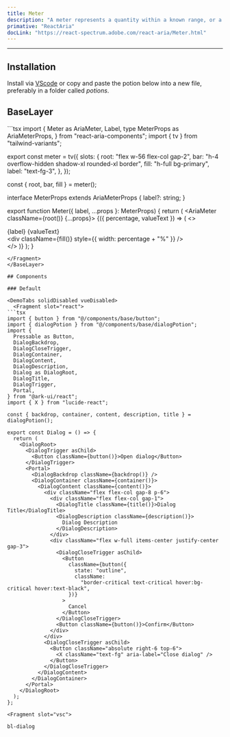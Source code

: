 ```yaml
---
title: Meter
description: "A meter represents a quantity within a known range, or a fractional value."
primative: "ReactAria"
docLink: "https://react-spectrum.adobe.com/react-aria/Meter.html"
---
```

---

<MdxExample>
  <MeterExample client:load/>
</MdxExample>

## Installation

Install via [VScode](/docs/getting-started/vsc) or copy and paste the potion below into a new file, preferably in a folder called *potions*.

## BaseLayer

<BaseLayer>
<Fragment slot="contentSlot">
```tsx
import {
  Meter as AriaMeter,
  Label,
  type MeterProps as AriaMeterProps,
} from "react-aria-components";
import { tv } from "tailwind-variants";

export const meter = tv({
  slots: {
    root: "flex w-56 flex-col gap-2",
    bar: "h-4 overflow-hidden shadow-xl rounded-xl border",
    fill: "h-full bg-primary",
    label: "text-fg-3",
  },
});

const { root, bar, fill } = meter();

interface MeterProps extends AriaMeterProps {
  label?: string;
}

export function Meter({ label, ...props }: MeterProps) {
  return (
    <AriaMeter className={root()} {...props}>
      {({ percentage, valueText }) => (
        <>
          <div className="flex justify-between">
            <Label >{label}</Label>
            <span className="value">{valueText}</span>
          </div>
          <div className={bar()}>
            <div className={fill()} style={{ width: percentage + "%" }} />
          </div>
        </>
      )}
    </AriaMeter>
  );
}

```
</Fragment>
</BaseLayer>

## Components

### Default 

<DemoTabs solidDisabled vueDisabled>
  <Fragment slot="react">
```tsx
import { button } from "@/components/base/button";
import { dialogPotion } from "@/components/base/dialogPotion";
import {
  Pressable as Button,
  DialogBackdrop,
  DialogCloseTrigger,
  DialogContainer,
  DialogContent,
  DialogDescription,
  Dialog as DialogRoot,
  DialogTitle,
  DialogTrigger,
  Portal,
} from "@ark-ui/react";
import { X } from "lucide-react";

const { backdrop, container, content, description, title } = dialogPotion();

export const Dialog = () => {
  return (
    <DialogRoot>
      <DialogTrigger asChild>
        <Button className={button()}>Open dialog</Button>
      </DialogTrigger>
      <Portal>
        <DialogBackdrop className={backdrop()} />
        <DialogContainer className={container()}>
          <DialogContent className={content()}>
            <div className="flex flex-col gap-8 p-6">
              <div className="flex flex-col gap-1">
                <DialogTitle className={title()}>Dialog Title</DialogTitle>
                <DialogDescription className={description()}>
                  Dialog Description
                </DialogDescription>
              </div>
              <div className="flex w-full items-center justify-center gap-3">
                <DialogCloseTrigger asChild>
                  <Button
                    className={button({
                      state: "outline",
                      className:
                        "border-critical text-critical hover:bg-critical hover:text-black",
                    })}
                  >
                    Cancel
                  </Button>
                </DialogCloseTrigger>
                <Button className={button()}>Confirm</Button>
              </div>
            </div>
            <DialogCloseTrigger asChild>
              <Button className="absolute right-6 top-6">
                <X className="text-fg" aria-label="Close dialog" />
              </Button>
            </DialogCloseTrigger>
          </DialogContent>
        </DialogContainer>
      </Portal>
    </DialogRoot>
  );
};

```
  </Fragment>

    <Fragment slot="vsc">
```bash
bl-dialog
```
  </Fragment>
</DemoTabs>


